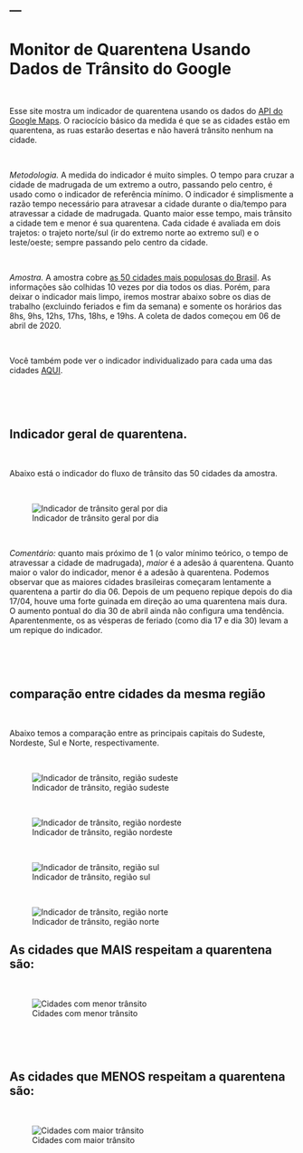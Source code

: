 ---
---

<link rel="stylesheet" href="styles.css" type="text/css">

# Monitor de Quarentena Usando Dados de Trânsito do Google

<p>&nbsp;</p>

Esse site mostra um indicador de quarentena usando os dados do [API do Google Maps](https://developers.google.com/maps/documentation/directions/intro). O raciocício básico da medida é que se as cidades estão em quarentena, as ruas estarão desertas e não haverá trânsito nenhum na cidade.

<p>&nbsp;</p>

*Metodologia.* A medida do indicador é muito simples. O tempo para cruzar a cidade de madrugada de um extremo a outro, passando pelo centro, é usado como o indicador de referência mínimo. O indicador é simplismente a razão tempo necessário para atravesar a cidade durante o dia/tempo para atravessar a cidade de madrugada. Quanto maior esse tempo, mais trânsito a cidade tem e menor é sua quarentena. Cada cidade é avaliada em dois trajetos: o trajeto norte/sul (ir do extremo norte ao extremo sul) e o leste/oeste; sempre passando pelo centro da cidade. 

<p>&nbsp;</p>

*Amostra.* A amostra cobre [as 50 cidades mais populosas do Brasil](https://pt.wikipedia.org/wiki/Lista_de_munic%C3%ADpios_do_Brasil_acima_de_cem_mil_habitantes). As informações são colhidas 10 vezes por dia todos os dias. Porém, para deixar o indicador mais limpo, iremos mostrar abaixo sobre os dias de trabalho (excluindo feriados e fim da semana) e somente os horários das 8hs, 9hs, 12hs, 17hs, 18hs, e 19hs. A coleta de dados começou em 06 de abril de 2020.

<p>&nbsp;</p>

Você também pode ver o indicador individualizado para cada uma das cidades [AQUI](Bycity.Rmd).




<p>&nbsp;</p>
<p>&nbsp;</p>

## Indicador geral de quarentena. 

<p>&nbsp;</p>

Abaixo está o indicador do fluxo de trânsito das 50 cidades da amostra.

<p>&nbsp;</p>

![Indicador de trânsito geral por dia](images/ByDay.png)

<p>&nbsp;</p>

*Comentário:* quanto mais próximo de 1 (o valor mínimo teórico, o tempo de atravessar a cidade de madrugada), *maior* é a adesão á quarentena. Quanto maior o valor do indicador, menor é a adesão à quarentena. Podemos observar que as maiores cidades brasileiras começaram lentamente a quarentena a partir do dia 06. Depois de um pequeno repique depois do dia 17/04, houve uma forte guinada em direção ao uma quarentena mais dura. O aumento pontual do dia 30 de abril ainda não configura uma tendência. Aparentenmente, os as vésperas de feriado (como dia 17 e dia 30) levam a um repique do indicador.

<p>&nbsp;</p>
<p>&nbsp;</p>

## comparação entre cidades da mesma região

<p>&nbsp;</p>

Abaixo temos a comparação entre as principais capitais do Sudeste, Nordeste, Sul e Norte, respectivamente.



<p>&nbsp;</p>

![Indicador de trânsito, região sudeste](images/Grupo1.png)


<p>&nbsp;</p>

![Indicador de trânsito, região nordeste](images/Grupo3.png)



<p>&nbsp;</p>

![Indicador de trânsito, região sul](images/Grupo2.png)


<p>&nbsp;</p>

![Indicador de trânsito, região norte](images/Grupo4.png)


## As cidades que MAIS respeitam a quarentena são:


<p>&nbsp;</p>

![Cidades com menor trânsito](images/MenorTransito.png)

<p>&nbsp;</p>
<p>&nbsp;</p>

## As cidades que MENOS respeitam a quarentena são:

<p>&nbsp;</p>

![Cidades com maior trânsito](images/MaiorTransito.png)

<p>&nbsp;</p>
<p>&nbsp;</p>
